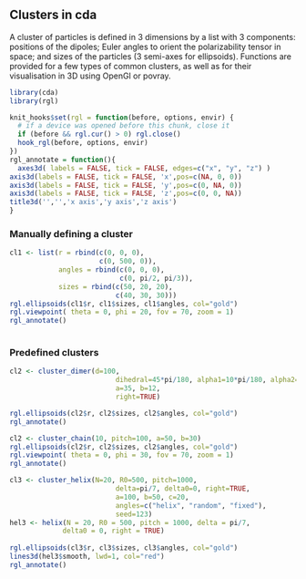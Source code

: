 ## Clusters in cda
A cluster of particles is defined in 3 dimensions by a list with 3 components: positions of the dipoles; Euler angles to orient the polarizability tensor in space; and sizes of the particles (3 semi-axes for ellipsoids). Functions are provided for a few types of common clusters, as well as for their visualisation in 3D using OpenGl or povray.

```r
library(cda)
library(rgl)
```
```r
knit_hooks$set(rgl = function(before, options, envir) {
  # if a device was opened before this chunk, close it
  if (before && rgl.cur() > 0) rgl.close()
  hook_rgl(before, options, envir)
})
rgl_annotate = function(){
  axes3d( labels = FALSE, tick = FALSE, edges=c("x", "y", "z") )
axis3d(labels = FALSE, tick = FALSE, 'x',pos=c(NA, 0, 0))
axis3d(labels = FALSE, tick = FALSE, 'y',pos=c(0, NA, 0))
axis3d(labels = FALSE, tick = FALSE, 'z',pos=c(0, 0, NA))
title3d('','','x axis','y axis','z axis')
}
```


### Manually defining a cluster
```r

cl1 <- list(r = rbind(c(0, 0, 0),
                      c(0, 500, 0)),
            angles = rbind(c(0, 0, 0),
                           c(0, pi/2, pi/3)),
            sizes = rbind(c(50, 20, 20),
                          c(40, 30, 30)))
rgl.ellipsoids(cl1$r, cl1$sizes, cl1$angles, col="gold")
rgl.viewpoint( theta = 0, phi = 20, fov = 70, zoom = 1)
rgl_annotate()
                      
```

### Predefined clusters

```r
cl2 <- cluster_dimer(d=100, 
                          dihedral=45*pi/180, alpha1=10*pi/180, alpha2=0,
                          a=35, b=12, 
                          right=TRUE)

rgl.ellipsoids(cl2$r, cl2$sizes, cl2$angles, col="gold")
rgl_annotate()
```

```r
cl2 <- cluster_chain(10, pitch=100, a=50, b=30)
rgl.ellipsoids(cl2$r, cl2$sizes, cl2$angles, col="gold")
rgl.viewpoint( theta = 0, phi = 30, fov = 70, zoom = 1)
rgl_annotate()
```

```r
cl3 <- cluster_helix(N=20, R0=500, pitch=1000, 
                          delta=pi/7, delta0=0, right=TRUE,
                          a=100, b=50, c=20,
                          angles=c("helix", "random", "fixed"),
                          seed=123)
hel3 <- helix(N = 20, R0 = 500, pitch = 1000, delta = pi/7, 
             delta0 = 0, right = TRUE)
  
rgl.ellipsoids(cl3$r, cl3$sizes, cl3$angles, col="gold")
lines3d(hel3$smooth, lwd=1, col="red")
rgl_annotate()
```

  